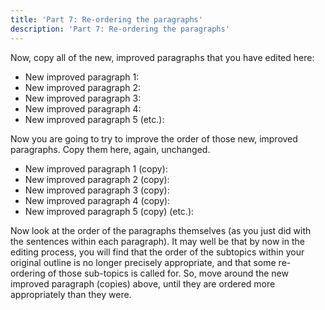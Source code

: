 ```yaml
---
title: 'Part 7: Re-ordering the paragraphs'
description: 'Part 7: Re-ordering the paragraphs'
---
```

Now, copy all of the new, improved paragraphs that you have edited here:
* New improved paragraph 1:
* New improved paragraph 2:
* New improved paragraph 3: 
* New improved paragraph 4:
* New improved paragraph 5 (etc.): 

Now you are going to try to improve the order of those new, improved paragraphs. Copy them here, again, unchanged. 
* New improved paragraph 1 (copy):
* New improved paragraph 2 (copy):
* New improved paragraph 3 (copy): 
* New improved paragraph 4 (copy):
* New improved paragraph 5 (copy) (etc.): 

Now look at the order of the paragraphs themselves (as you just did with the sentences within each paragraph). It may well be that by now in the editing process, you will find that the order of the subtopics within your original outline is no longer precisely appropriate, and that some re-ordering of those sub-topics is called for. So, move around the new improved paragraph (copies) above, until they are ordered more appropriately than they were. 